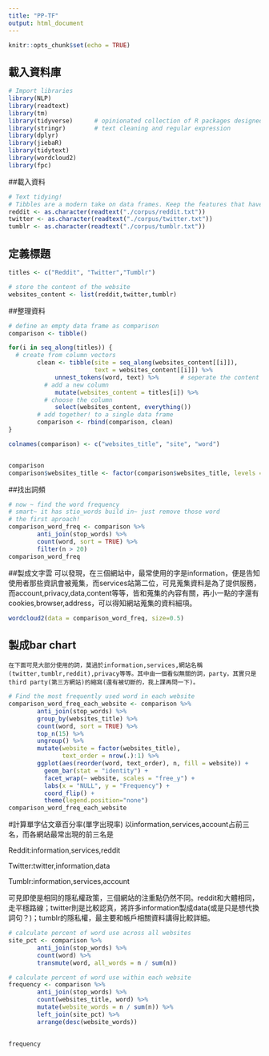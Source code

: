 ```yaml
---
title: "PP-TF"
output: html_document
---
```


```r
knitr::opts_chunk$set(echo = TRUE)
```

## 載入資料庫
```R
# Import libraries
library(NLP)
library(readtext)
library(tm)
library(tidyverse)      # opinionated collection of R packages designed for data science
library(stringr)        # text cleaning and regular expression
library(dplyr)
library(jiebaR)
library(tidytext)
library(wordcloud2)
library(fpc)  
```

##載入資料
```r
# Text tidying!
# Tibbles are a modern take on data frames. Keep the features that have stood the test of time, and drop the features that used to be convenient but are now frustrating
reddit <- as.character(readtext("./corpus/reddit.txt"))
twitter <- as.character(readtext("./corpus/twitter.txt"))
tumblr <- as.character(readtext("./corpus/tumblr.txt"))
```

## 定義標題
```r
titles <- c("Reddit", "Twitter","Tumblr")

# store the content of the website
websites_content <- list(reddit,twitter,tumblr)
```

##整理資料
```r
# define an empty data frame as comparison
comparison <- tibble()

for(i in seq_along(titles)) { 
  # create from column vectors
        clean <- tibble(site = seq_along(websites_content[[i]]),
                        text = websites_content[[i]]) %>%
             unnest_tokens(word, text) %>%      # seperate the content into words
          # add a new column
             mutate(websites_content = titles[i]) %>%
          # choose the column
             select(websites_content, everything())
        # add together! to a single data frame
        comparison <- rbind(comparison, clean)
}

colnames(comparison) <- c("websites_title", "site", "word")


comparison
comparison$websites_title <- factor(comparison$websites_title, levels = rev(titles))
```

##找出詞頻
```r
# now ~ find the word frequency
# smart~ it has stio_words build in~ just remove those word
# the first aproach!
comparison_word_freq <- comparison %>%
        anti_join(stop_words) %>%
        count(word, sort = TRUE) %>%
        filter(n > 20)
comparison_word_freq
```

##製成文字雲
    可以發現，在三個網站中，最常使用的字是information，便是告知使用者那些資訊會被蒐集，而services站第二位，可見蒐集資料是為了提供服務，而account,privacy,data,content等等，皆和蒐集的內容有關，再小一點的字還有cookies,browser,address，可以得知網站蒐集的資料細項。
```r
wordcloud2(data = comparison_word_freq, size=0.5)
```


## 製成bar chart
    在下面可見大部分使用的詞，莫過於information,services,網站名稱(twitter,tumblr,reddit),privacy等等。其中由一個看似無關的詞，party，其實只是third party(第三方網站)的縮寫(還有被切斷的，我上課再問一下)。
```r
# Find the most frequently used word in each website
comparison_word_freq_each_website <- comparison %>%
        anti_join(stop_words) %>%
        group_by(websites_title) %>%
        count(word, sort = TRUE) %>%
        top_n(15) %>%
        ungroup() %>%
        mutate(website = factor(websites_title),
               text_order = nrow(.):1) %>%
        ggplot(aes(reorder(word, text_order), n, fill = website)) +
          geom_bar(stat = "identity") +
          facet_wrap(~ website, scales = "free_y") +
          labs(x = "NULL", y = "Frequency") +
          coord_flip() +
          theme(legend.position="none")
comparison_word_freq_each_website
```


#計算單字佔文章百分率(單字出現率)
以information,services,account占前三名，而各網站最常出現的前三名是

Reddit:information,services,reddit

Twitter:twitter,information,data

Tumblr:information,services,account

可見即使是相同的隱私權政策，三個網站的注重點仍然不同。reddit和大體相同，走平穩路線；twitter則是比較認真，將許多information製成data(或是只是想代換詞句？)；tumblr的隱私權，最主要和帳戶相關資料講得比較詳細。
```r
# calculate percent of word use across all websites
site_pct <- comparison %>%
        anti_join(stop_words) %>%
        count(word) %>%
        transmute(word, all_words = n / sum(n))

# calculate percent of word use within each website
frequency <- comparison %>%
        anti_join(stop_words) %>%
        count(websites_title, word) %>%
        mutate(website_words = n / sum(n)) %>%
        left_join(site_pct) %>%
        arrange(desc(website_words))

        
frequency
```

